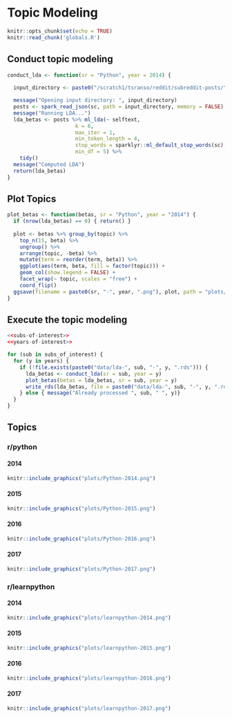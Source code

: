 # Topic Modeling

```r
knitr::opts_chunk$set(echo = TRUE)
knitr::read_chunk('globals.R')
```

::: {.panel-tabset}

## Conduct topic modeling
```r
conduct_lda <- function(sr = "Python", year = 2014) {
  
  input_directory <- paste0("/scratch1/tsranso/reddit/subreddit-posts/", sr, "/", year)

  message("Opening input directory: ", input_directory)
  posts <- spark_read_json(sc, path = input_directory, memory = FALSE)
  message("Running LDA...")
  lda_betas <- posts %>% ml_lda(~ selftext, 
                      k = 6, 
                      max_iter = 1, 
                      min_token_length = 4,
                      stop_words = sparklyr::ml_default_stop_words(sc), 
                      min_df = 5) %>%
    tidy()
  message("Computed LDA")
  return(lda_betas)
}
```

## Plot Topics
```r
plot_betas <- function(betas, sr = "Python", year = "2014") {
  if (nrow(lda_betas) == 0) { return() }
  
  plot <- betas %>% group_by(topic) %>%
    top_n(15, beta) %>%
    ungroup() %>%
    arrange(topic, -beta) %>%
    mutate(term = reorder(term, beta)) %>%
    ggplot(aes(term, beta, fill = factor(topic))) +
    geom_col(show.legend = FALSE) +
    facet_wrap(~ topic, scales = "free") +
    coord_flip()
  ggsave(filename = paste0(sr, "-", year, ".png"), plot, path = "plots/")
}
```

:::

## Execute the topic modeling

```r
<<subs-of-interest>>
<<years-of-interest>>

for (sub in subs_of_interest) {
  for (y in years) {
    if (!file.exists(paste0("data/lda-", sub, "-", y, ".rds"))) {
      lda_betas <- conduct_lda(sr = sub, year = y)
      plot_betas(betas = lda_betas, sr = sub, year = y)
      write_rds(lda_betas, file = paste0("data/lda-", sub, "-", y, ".rds"))
    } else { message("Already processed ", sub, " ", y)}
  }
}
```

## Topics

### r/python

::: {.panel-tabset}

#### 2014
```r
knitr::include_graphics("plots/Python-2014.png")
```

#### 2015
```r
knitr::include_graphics("plots/Python-2015.png")
```

#### 2016
```r
knitr::include_graphics("plots/Python-2016.png")
```

#### 2017
```r
knitr::include_graphics("plots/Python-2017.png")
```

:::

### r/learnpython

::: {.panel-tabset}

#### 2014
```r
knitr::include_graphics("plots/learnpython-2014.png")
```

#### 2015
```r
knitr::include_graphics("plots/learnpython-2015.png")
```

#### 2016
```r
knitr::include_graphics("plots/learnpython-2016.png")
```

#### 2017
```r
knitr::include_graphics("plots/learnpython-2017.png")
```

:::
